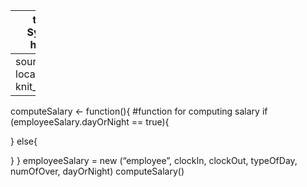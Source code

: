 ------
title: "Pay Roll System"
output: html_notebook
-----
source("employee.R", local = knitr :: knit_global())
```r
----
computeSalary <- function(){
  #function for computing salary
  if (employeeSalary.dayOrNight == true){
    
}
else{

}
  }
employeeSalary = new ("employee", clockIn, clockOut, typeOfDay, numOfOver, dayOrNight)
computeSalary()
